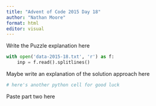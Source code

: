```yaml
---
title: "Advent of Code 2015 Day 18"
author: "Nathan Moore"
format: html
editor: visual
---
```


Write the Puzzle explanation here

```python

with open('data-2015-18.txt', 'r') as f:
    inp = f.read().splitlines()

```

Maybe write an explanation of the solution approach here

```python
# here's another python cell for good luck

```

Paste part two here
